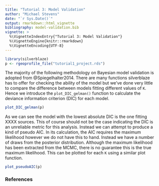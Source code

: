 ```yaml
---
title: "Tutorial 3: Model Validation"
author: "Michael Stevens"
date: "`r Sys.Date()`"
output: rmarkdown::html_vignette
bibliography: model-validation.bib
vignette: >
  %\VignetteIndexEntry{"Tutorial 3: Model Validation"}
  %\VignetteEngine{knitr::rmarkdown}
  %\VignetteEncoding{UTF-8}
---
```


```r
library(silverblaze)
p <- rgeoprofile_file("tutorial1_project.rds")
```
The majority of the following methodology on Bayesian model validation is adopted from @Spiegelhalter2014.
There are many functions silverblaze has to offer for checking the ability of the model but we've done very little to compare the difference between models fitting different values of `K`. Hence we introduce the `plot_DIC_gelman()` function to calculate the deviance information criterion (DIC) for each model.

```r
plot_DIC_gelman(p)
```

As we can see the model with the lowest absolute DIC is the one fitting XXXX sources. This of course should not be the case indicating the DIC is an unreliable metric for this analysis. Instead we can attempt to produce a kind of pseudo AIC. In its calculation, the AIC requires the maximum likelihood however we do not have this to hand. Instead we have a number of draws from the posterior distribution. Although the maximum likelihood has been extracted from the MCMC, there is no guarantee this is the true maximum likelihood. This can be plotted for each `K` using a similar plot function.

```r
plot_pseudoAIC(p)
```

### References
